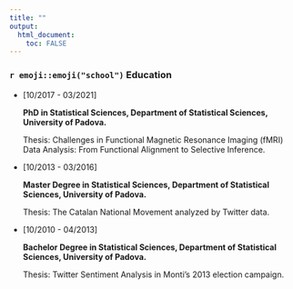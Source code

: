 ```yaml
---
title: ""
output: 
  html_document:
    toc: FALSE
---
```


### `r emoji::emoji("school")` Education

* [10/2017 - 03/2021] 
  
  **PhD in Statistical Sciences, Department of Statistical Sciences, University of Padova.** 
  
  Thesis: Challenges in Functional Magnetic Resonance Imaging (fMRI)
Data Analysis: From Functional Alignment to Selective Inference.

* [10/2013 - 03/2016] 

  **Master Degree in Statistical Sciences, Department of Statistical Sciences, University of Padova.** 
  
  Thesis: The Catalan National Movement analyzed by Twitter data.
  
* [10/2010 - 04/2013] 

  **Bachelor Degree in Statistical Sciences, Department of Statistical Sciences, University of Padova.** 
  
  Thesis: Twitter Sentiment Analysis in Monti’s 2013 election campaign.
  
